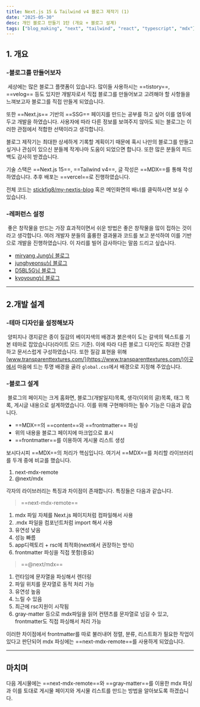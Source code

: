 ```yaml
---
title: Next.js 15 & Tailwind v4 블로그 제작기 (1)
date: "2025-05-30"
desc: 개인 블로그 만들기 1탄 (개요 + 블로그 설계)
tags: ["blog_making", "next", "tailwind", "react", "typescript", "mdx"]
---
```

 
## 1. 개요
### -블로그를 만들어보자
&nbsp;세상에는 많은 블로그 플랫폼이 있습니다. 많이들 사용하시는 ==tistory==, ==velog== 등도 있지만 개발자로서 직접 블로그를 만들어보고 고려해야 할 사항들을 느껴보고자 블로그를 직접 만들게 되었습니다.  

또한 ==Next.js== 기반의 ==SSG== 페이지를 만드는 공부를 하고 싶어 이를 염두에 두고 개발을 하였습니다. 사용자에 따라 다른 정보를 보여주지 않아도 되는 블로그는 이러한 관점에서 적합한 선택이라고 생각합니다.  

블로그 제작기는 최대한 상세하게 기록할 계획이기 때문에 혹시 나만의 블로그를 만들고 싶거나 관심이 있으신 분들께 작게나마 도움이 되었으면 합니다. 또한 많은 분들의 피드백도 감사히 받겠습니다.

기술 스택은 ==Next.js 15==, ==Tailwind v4==, 글 작성은 ==MDX==를 통해 작성하였습니다. 추후 배포는 ==vercel==로 진행하였습니다.

전체 코드는 [stickfig8/my-nextjs-blog](https://github.com/stickfig8/my-nextjs-blog) 혹은 메인화면의 배너를 클릭하시면 보실 수 있습니다.

### -레퍼런스 설정
&nbsp;좋은 창작물을 만드는 가장 효과적이면서 쉬운 방법은 좋은 창작물을 많이 접하는 것이라고 생각합니다. 여러 개발자 분들의 훌륭한 결과물과 코드를 보고 분석하여 이를 기반으로 개발을 진행하였습니다. 이 자리를 빌어 감사하다는 말씀 드리고 싶습니다.
- [miryang Jung님 블로그](https://miryang.dev/)
- [junghyeonsu님 블로그](https://junghyeonsu.com/)
- [D5BL5G님 블로그](https://d5br5.dev/)
- [kyoyoung님 블로그](https://www.kyoyoung.dev/)

*** 

## 2.개발 설계

### -테마 디자인을 설정해보자
&nbsp;양피지나 갱지같은 종이 질감의 베이지색의 배경과 붉은색이 도는 갈색의 텍스트를 기본 테마로 잡았습니다(라이트 모드 기준). 이에 따라 다른 블로그 디자인도 최대한 간결하고 문서스럽게 구성하였습니다. 
또한 질감 표현을 위해 [www.transparenttextures.com/](https://www.transparenttextures.com/)이곳에서 마음에 드는 투명 배경을 골라 `global.css`에서 배경으로 지정해 주었습니다.

### -블로그 설계
&nbsp;블로그의 페이지는 크게 홈화면, 블로그(개발일지)목록, 생각(이외의 글)목록, 태그 목록, 게시글 내용으로 설계하였습니다. 
이를 위해 구현해야하는 필수 기능은 다음과 같습니다.
- ==MDX==의 ==content==와 ==frontmatter== 파싱
- 위의 내용을 블로그 페이지에 마크업으로 표시
- ==frontmatter==를 이용하여 게시물 리스트 생성  

보시다시피 ==MDX==의 처리가 핵심입니다. 
여기서 ==MDX==를 처리할 라이브러리를 두개 중에 비교를 했습니다. 
1. next-mdx-remote
2. @next/mdx

각자의 라이브러리는 특징과 차이점이 존재합니다. 특징들은 다음과 같습니다.
>==next-mdx-remote==
1. mdx 파일 자체를 Next.js 페이지처럼 컴파일해서 사용
2. .mdx 파일을 컴포넌트처럼 import 해서 사용
3. 유연성 낮음
4. 성능 빠름
5. app디렉토리 + rsc에 최적화(next에서 권장하는 방식)
6. frontmatter 파싱을 직접 못함(중요)

>==@next/mdx==
1. 런타임에 문자열을 파싱해서 렌더링
2. 파일 위치를 문자열로 동적 처리 가능
3. 유연성 높음
4. 느릴 수 있음
5. 최근에 rsc지원이 시작됨
6. gray-matter 등으로 mdx파일을 읽어 컨텐츠를 문자열로 넘길 수 있고, frontmatter도 직접 파싱해서 처리 가능

이러한 차이점에서 frontmatter를 따로 불러내어 정렬, 분류, 리스트화가 필요한 작업이 있다고 판단되어 mdx 파싱에는 ==next-mdx-remote==를 사용하게 되었습니다.

*** 

## 마치며
다음 게시물에는 ==next-mdx-remote==와 ==gray-matter==를 이용한 mdx 파싱과 이를 토대로 게시물 페이지와 게시물 리스트를 만드는 방법을 알아보도록 하겠습니다.
